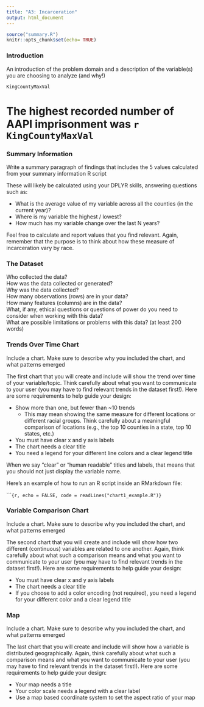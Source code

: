 ```yaml
---
title: "A3: Incarceration"
output: html_document
---
```


```r
source("summary.R")
knitr::opts_chunk$set(echo= TRUE)
```


### Introduction

An introduction of the problem domain and a description of the variable(s) you are choosing to analyze (and why!)

```r
KingCountyMaxVal
```

# The highest recorded number of AAPI imprisonment was `r KingCountyMaxVal`

### Summary Information

Write a summary paragraph of findings that includes the 5 values calculated from your summary information R script

These will likely be calculated using your DPLYR skills, answering questions such as: 

-   What is the average value of my variable across all the counties (in the current year)?
-   Where is my variable the highest / lowest?
-   How much has my variable change over the last N years?

Feel free to calculate and report values that you find relevant. Again, remember that the purpose is to think about how these measure of incarceration vary by race.

### The Dataset

Who collected the data?\
How was the data collected or generated?\
Why was the data collected?\
How many observations (rows) are in your data?\
How many features (columns) are in the data?\
What, if any, ethical questions or questions of power do you need to consider when working with this data?\
What are possible limitations or problems with this data? (at least 200 words)

### Trends Over Time Chart

Include a chart. Make sure to describe why you included the chart, and what patterns emerged

The first chart that you will create and include will show the trend over time of your variable/topic. Think carefully about what you want to communicate to your user (you may have to find relevant trends in the dataset first!). Here are some requirements to help guide your design:

-   Show more than one, but fewer than \~10 trends
    -   This may mean showing the same measure for different locations or different racial groups. Think carefully about a meaningful comparison of locations (e.g., the top 10 counties in a state, top 10 states, etc.)
-   You must have clear x and y axis labels
-   The chart needs a clear title 
-   You need a legend for your different line colors and a clear legend title

When we say "clear" or "human readable" titles and labels, that means that you should not just display the variable name.

Here's an example of how to run an R script inside an RMarkdown file:

\`\`\``{r, echo = FALSE, code = readLines("chart1_example.R")}`

### Variable Comparison Chart

Include a chart. Make sure to describe why you included the chart, and what patterns emerged

The second chart that you will create and include will show how two different (continuous) variables are related to one another. Again, think carefully about what such a comparison means and what you want to communicate to your user (you may have to find relevant trends in the dataset first!). Here are some requirements to help guide your design:

-   You must have clear x and y axis labels
-   The chart needs a clear title 
-   If you choose to add a color encoding (not required), you need a legend for your different color and a clear legend title

### Map

Include a chart. Make sure to describe why you included the chart, and what patterns emerged

The last chart that you will create and include will show how a variable is distributed geographically. Again, think carefully about what such a comparison means and what you want to communicate to your user (you may have to find relevant trends in the dataset first!). Here are some requirements to help guide your design:

-   Your map needs a title
-   Your color scale needs a legend with a clear label
-   Use a map based coordinate system to set the aspect ratio of your map
